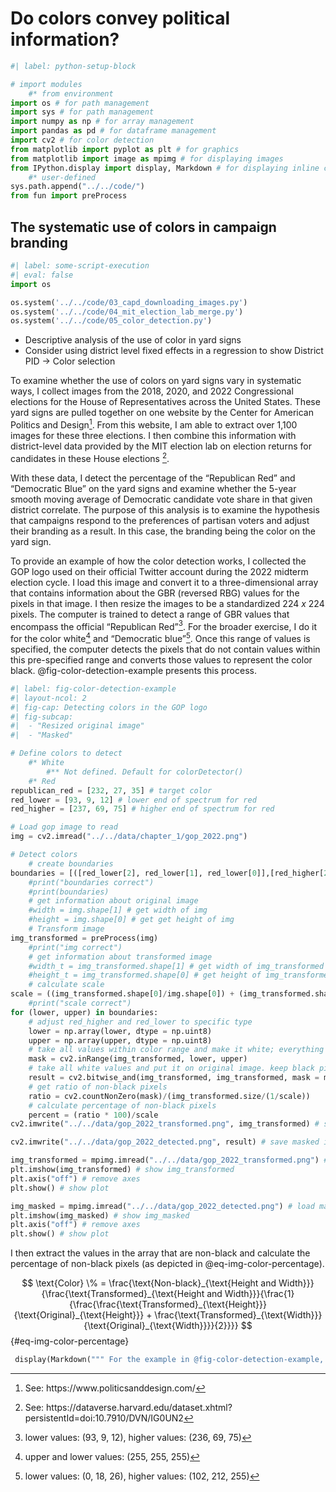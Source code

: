 # Do colors convey political information?

<!--
    # Notes:
        ## Code:
            ### pre-test:
                #### 00_pre-test.py
                #### table called pre-test
            ### Scraping:
                #### CAPD
                    ##### Execute 01_capd_text_scraping.ipynb interactively
                        ###### table called ch_1_capd_yard_signs
                    ##### Execute 02_capd_img_scraping.ipynb interactively
                        ###### table called ch_1_capd_yard_signs
                    ##### Execute 03_capd_downloading_images.py
                        ###### does so at end of 02_capd_img_scraping.ipynb
                    ##### Execute 04_mit_election_lab_merge.py
                        ###### does so in the some-script-execution block below
        ## Writing:
-->
```{python}
#| label: python-setup-block

# import modules
    #* from environment
import os # for path management
import sys # for path management
import numpy as np # for array management
import pandas as pd # for dataframe management
import cv2 # for color detection
from matplotlib import pyplot as plt # for graphics
from matplotlib import image as mpimg # for displaying images
from IPython.display import display, Markdown # for displaying inline code
    #* user-defined
sys.path.append("../../code/")
from fun import preProcess
```


## The systematic use of colors in campaign branding

```{python}
#| label: some-script-execution
#| eval: false
import os

os.system('../../code/03_capd_downloading_images.py')
os.system('../../code/04_mit_election_lab_merge.py')
os.system('../../code/05_color_detection.py')
```

- Descriptive analysis of the use of color in yard signs
- Consider using district level fixed effects in a regression to show District PID $\rightarrow$ Color selection

To examine whether the use of colors on yard signs vary in systematic ways, I collect images from the 2018, 2020, and 2022 Congressional elections for the House of Representatives across the United States. These yard signs are pulled together on one website by the Center for American Politics and Design^[See: https://www.politicsanddesign.com/]. From this website, I am able to extract over 1,100 images for these three elections. I then combine this information with district-level data provided by the MIT election lab on election returns for candidates in these House elections ^[See: https://dataverse.harvard.edu/dataset.xhtml?persistentId=doi:10.7910/DVN/IG0UN2].

With these data, I detect the percentage of the "Republican Red" and "Democratic Blue" on the yard signs and examine whether the 5-year smooth moving average of Democratic candidate vote share in that given district correlate. The purpose of this analysis is to examine the hypothesis that campaigns respond to the preferences of partisan voters and adjust their branding as a result. In this case, the branding being the color on the yard sign.

To provide an example of how the color detection works, I collected the GOP logo used on their official Twitter account during the 2022 midterm election cycle. I load this image and convert it to a three-dimensional array that contains information about the GBR (reversed RBG) values for the pixels in that image. I then resize the images to be a standardized 224 $x$ 224 pixels. The computer is trained to detect a range of GBR values that encompass the official "Republican Red"^[lower values: (93, 9, 12), higher values: (236, 69, 75)]. For the broader exercise, I do it for the color white^[upper and lower values: (255, 255, 255)] and "Democratic blue"^[lower values: (0, 18, 26), higher values: (102, 212, 255)]. Once this range of values is specified, the computer detects the pixels that do not contain values within this pre-specified range and converts those values to represent the color black. @fig-color-detection-example presents this process.

```{python}
#| label: fig-color-detection-example
#| layout-ncol: 2
#| fig-cap: Detecting colors in the GOP logo
#| fig-subcap:
#|  - "Resized original image"
#|  - "Masked"

# Define colors to detect
    #* White
        #** Not defined. Default for colorDetector()
    #* Red
republican_red = [232, 27, 35] # target color
red_lower = [93, 9, 12] # lower end of spectrum for red
red_higher = [237, 69, 75] # higher end of spectrum for red

# Load gop image to read
img = cv2.imread("../../data/chapter_1/gop_2022.png")

# Detect colors
    # create boundaries 
boundaries = [([red_lower[2], red_lower[1], red_lower[0]],[red_higher[2], red_higher[1], red_higher[0]])]
    #print("boundaries correct") 
    #print(boundaries)
    # get information about original image
    #width = img.shape[1] # get width of img
    #height = img.shape[0] # get get height of img
    # Transform image
img_transformed = preProcess(img)
    #print("img correct")
    # get information about transformed image
    #width_t = img_transformed.shape[1] # get width of img_transformed
    #height_t = img_transformed.shape[0] # get height of img_transformed
    # calculate scale
scale = ((img_transformed.shape[0]/img.shape[0]) + (img_transformed.shape[1]/img.shape[1]))/2
    #print("scale correct")
for (lower, upper) in boundaries:
    # adjust red_higher and red_lower to specific type
    lower = np.array(lower, dtype = np.uint8)
    upper = np.array(upper, dtype = np.uint8)
    # take all values within color range and make it white; everything else black
    mask = cv2.inRange(img_transformed, lower, upper)
    # take all white values and put it on original image. keep black pixels black
    result = cv2.bitwise_and(img_transformed, img_transformed, mask = mask)
    # get ratio of non-black pixels
    ratio = cv2.countNonZero(mask)/(img_transformed.size/(1/scale))
    # calculate percentage of non-black pixels
    percent = (ratio * 100)/scale
cv2.imwrite("../../data/gop_2022_transformed.png", img_transformed) # save transformed image

cv2.imwrite("../../data/gop_2022_detected.png", result) # save masked image

img_transformed = mpimg.imread("../../data/gop_2022_transformed.png") # load transformed image
plt.imshow(img_transformed) # show img_transformed
plt.axis("off") # remove axes
plt.show() # show plot

img_masked = mpimg.imread("../../data/gop_2022_detected.png") # load masked image
plt.imshow(img_masked) # show img_masked
plt.axis("off") # remove axes
plt.show() # show plot
```

I then extract the values in the array that are non-black and calculate the percentage of non-black pixels (as depicted in @eq-img-color-percentage).  

$$
\text{Color} \% = \frac{\text{Non-black}_{\text{Height and Width}}}{\frac{\text{Transformed}_{\text{Height and Width}}}{\frac{1}{\frac{\frac{\text{Transformed}_{\text{Height}}}{\text{Original}_{\text{Height}}} + \frac{\text{Transformed}_{\text{Width}}}{\text{Original}_{\text{Width}}}}{2}}}}
$$ {#eq-img-color-percentage}

```{python}
 display(Markdown(""" For the example in @fig-color-detection-example, about {percent} of the image is red.""".format(percent = f'{percent:.2f}')))
```

